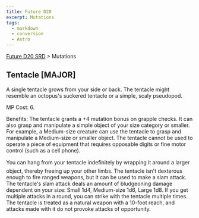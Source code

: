 ```yaml
---
title: Future D20
excerpt: Mutations
tags:
  - markdown
  - conversion
  - Astro
---
```






[Future D20 SRD]( / ) > Mutations




## Tentacle [MAJOR]


A single tentacle grows from your side or back. The tentacle might resemble an octopus's suckered tentacle or a simple, scaly pseudopod.


MP Cost: 6.


Benefits: The tentacle grants a +4 mutation bonus on grapple checks. It can also grasp and manipulate a simple object of your size category or smaller. For example, a Medium-size creature can use the tentacle to grasp and manipulate a Medium-size or smaller object. The tentacle cannot be used to operate a piece of equipment that requires opposable digits or fine motor control (such as a cell phone).


You can hang from your tentacle indefinitely by wrapping it around a larger object, thereby freeing up your other limbs. The tentacle isn't dexterous enough to fire ranged weapons, but it can be used to make a slam attack. The tentacle's slam attack deals an amount of bludgeoning damage dependent on your size: Small 1d4, Medium-size 1d6, Large 1d8. If you get multiple attacks in a round, you can strike with the tentacle multiple times. The tentacle is treated as a natural weapon with a 10-foot reach, and attacks made with it do not provoke attacks of opportunity.




